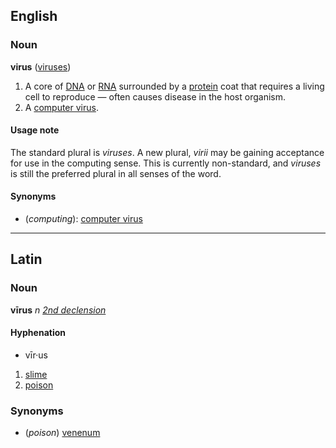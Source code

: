 ==English==
===Noun===
'''virus''' ([[viruses]])

#A core of [[DNA]] or [[RNA]] surrounded by a [[protein]] coat that requires a living cell to reproduce &mdash; often causes disease in the host organism.
#A [[computer virus]].

====Usage note====
The standard plural is ''viruses''.  A new plural, ''virii'' may be gaining acceptance for use in the computing sense.  This is currently non-standard, and ''viruses'' is still the preferred plural in all senses of the word. 

====Synonyms====
*(''computing''): [[computer virus]]

----
==Latin==
===Noun===
'''vīrus''' ''n'' ''[[Wiktionary Appendix:Latin second declension|2nd declension]]''

====Hyphenation====
*vīr·us

#[[slime]]
#[[poison]]

===Synonyms===
*(''poison'') [[venenum]]